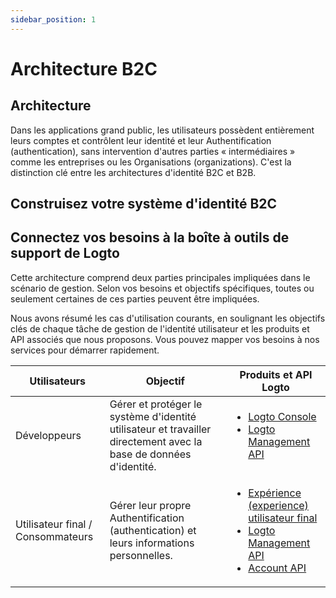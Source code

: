 ```yaml
---
sidebar_position: 1
---
```



# Architecture B2C

## Architecture

Dans les applications grand public, les utilisateurs possèdent entièrement leurs comptes et contrôlent leur identité et leur Authentification (authentication), sans intervention d'autres parties « intermédiaires » comme les entreprises ou les Organisations (organizations). C'est la distinction clé entre les architectures d'identité B2C et B2B.

<ImageB2c width="100%" height="auto" />

## Construisez votre système d'identité B2C

<GenericFeatures />

## Connectez vos besoins à la boîte à outils de support de Logto

Cette architecture comprend deux parties principales impliquées dans le scénario de gestion. Selon vos besoins et objectifs spécifiques, toutes ou seulement certaines de ces parties peuvent être impliquées.

Nous avons résumé les cas d'utilisation courants, en soulignant les objectifs clés de chaque tâche de gestion de l'identité utilisateur et les produits et API associés que nous proposons. Vous pouvez mapper vos besoins à nos services pour démarrer rapidement.

| Utilisateurs                      | Objectif                                                                                                          | Produits et API Logto                                                                                                                                                                                                                 |
| --------------------------------- | ----------------------------------------------------------------------------------------------------------------- | ------------------------------------------------------------------------------------------------------------------------------------------------------------------------------------------------------------------------------------- |
| Développeurs                      | Gérer et protéger le système d'identité utilisateur et travailler directement avec la base de données d'identité. | <ul><li>[Logto Console](https://cloud.logto.io)</li><li>[Logto Management API](https://openapi.logto.io/)</li></ul>                                                                                                                   |
| Utilisateur final / Consommateurs | Gérer leur propre Authentification (authentication) et leurs informations personnelles.                           | <ul><li>[Expérience (experience) utilisateur final](/end-user-flows)</li><li>[Logto Management API](https://openapi.logto.io/)</li><li>[Account API](https://openapi.logto.io/operation/operation-getaccountcentersettings)</li></ul> |

<RelatedResource />
